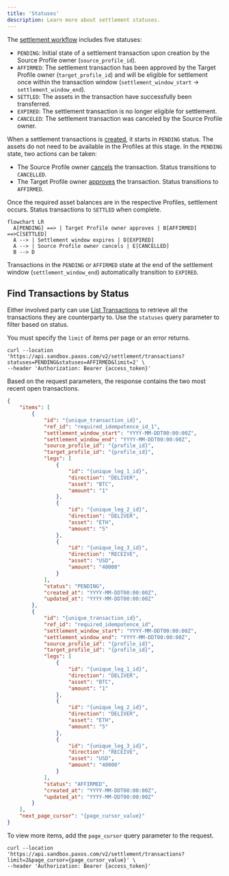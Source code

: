 ```yaml
---
title: 'Statuses'
description: Learn more about settlement statuses.
---
```



<Description description={frontMatter.description}/>

The [settlement workflow](/guides/settlements/index#workflow) includes five statuses:

- `PENDING`: Initial state of a settlement transaction upon creation by the Source Profile owner (`source_profile_id`).
- `AFFIRMED`: The settlement transaction has been approved by the Target Profile owner (`target_profile_id`) and will be eligible for settlement once within the transaction window (`settlement_window_start` → `settlement_window_end`).
- `SETTLED`: The assets in the transaction have successfully been transferred.
- `EXPIRED`: The settlement transaction is no longer eligible for settlement.
- `CANCELED`: The settlement transaction was canceled by the Source Profile owner.

When a settlement transactions is [created](/api-reference/endpoints/settlement/create-transaction), it starts in `PENDING` status.
The assets do not need to be available in the Profiles at this stage.
In the `PENDING` state, two actions can be taken:
- The Source Profile owner [cancels](/api-reference/endpoints/settlement/cancel-transaction) the transaction. Status transitions to `CANCELLED`.
- The Target Profile owner [approves](/api-reference/endpoints/settlement/affirm-transaction) the transaction. Status transitions to `AFFIRMED`.

Once the required asset balances are in the respective Profiles, settlement occurs. Status transactions to `SETTLED` when complete.

```mermaid
flowchart LR
  A[PENDING] ==> | Target Profile owner approves | B[AFFIRMED] ==>C[SETTLED]
  A --> | Settlement window expires | D[EXPIRED]
  A --> | Source Profile owner cancels | E[CANCELLED]
  B --> D
```

Transactions in the `PENDING` or `AFFIRMED` state at the end of the settlement window (`settlement_window_end`) automatically transition to `EXPIRED`.

## Find Transactions by Status

Either involved party can use [List Transactions](/api-reference/endpoints/settlement/list-transactions) to retrieve all the transactions they are counterparty to.
Use the `statuses` query parameter to filter based on status.

<Tip>

You must specify the `limit` of items per page or an error returns.

</Tip>

```shell
curl --location 'https://api.sandbox.paxos.com/v2/settlement/transactions?statuses=PENDING&statuses=AFFIRMED&limit=2' \
--header 'Authorization: Bearer {access_token}'
```

Based on the request parameters, the response contains the two most recent open transactions.

```json highlight={30,61,66}
{
    "items": [
        {
            "id": "{unique_transaction_id}",
            "ref_id": "required_idempotence_id_1",
            "settlement_window_start": "YYYY-MM-DDT00:00:00Z",
            "settlement_window_end": "YYYY-MM-DDT00:00:00Z",
            "source_profile_id": "{profile_id}",
            "target_profile_id": "{profile_id}",
            "legs": [
                {
                    "id": "{unique_leg_1_id}",
                    "direction": "DELIVER",
                    "asset": "BTC",
                    "amount": "1"
                },
                {
                    "id": "{unique_leg_2_id}",
                    "direction": "DELIVER",
                    "asset": "ETH",
                    "amount": "5"
                },
                {
                    "id": "{unique_leg_3_id}",
                    "direction": "RECEIVE",
                    "asset": "USD",
                    "amount": "40000"
                }
            ],
            "status": "PENDING",
            "created_at": "YYYY-MM-DDT00:00:00Z",
            "updated_at": "YYYY-MM-DDT00:00:00Z"
        },
        {
            "id": "{unique_transaction_id}",
            "ref_id": "required_idempotence_id",
            "settlement_window_start": "YYYY-MM-DDT00:00:00Z",
            "settlement_window_end": "YYYY-MM-DDT00:00:00Z",
            "source_profile_id": "{profile_id}",
            "target_profile_id": "{profile_id}",
            "legs": [
                {
                    "id": "{unique_leg_1_id}",
                    "direction": "DELIVER",
                    "asset": "BTC",
                    "amount": "1"
                },
                {
                    "id": "{unique_leg_2_id}",
                    "direction": "DELIVER",
                    "asset": "ETH",
                    "amount": "5"
                },
                {
                    "id": "{unique_leg_3_id}",
                    "direction": "RECEIVE",
                    "asset": "USD",
                    "amount": "40000"
                }
            ],
            "status": "AFFIRMED",
            "created_at": "YYYY-MM-DDT00:00:00Z",
            "updated_at": "YYYY-MM-DDT00:00:00Z"
        }
    ],
    "next_page_cursor": "{page_cursor_value}"
}
```

To view more items, add the `page_cursor` query parameter to the request.

```shell highlight={1}
curl --location 'https://api.sandbox.paxos.com/v2/settlement/transactions?limit=2&page_cursor={page_cursor_value}' \
--header 'Authorization: Bearer {access_token}'
```
